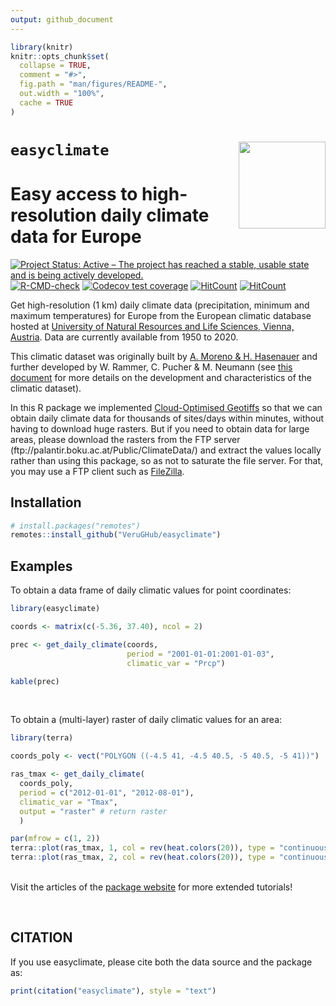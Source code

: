 ```yaml
---
output: github_document
---
```


<!-- README.md is generated from README.Rmd. Please edit that file -->

```r
library(knitr)
knitr::opts_chunk$set(
  collapse = TRUE,
  comment = "#>",
  fig.path = "man/figures/README-",
  out.width = "100%",
  cache = TRUE
)

```

# `easyclimate` <a href='https://verughub.github.io/easyclimate/'><img src='man/figures/easyclimate_logo_small.png' align="right" height="139" /></a>

# Easy access to high-resolution daily climate data for Europe

<!-- badges: start -->
[![Project Status: Active – The project has reached a stable, usable state and is being actively developed.](https://www.repostatus.org/badges/latest/active.svg)](https://www.repostatus.org/#active)
[![R-CMD-check](https://github.com/VeruGHub/easyclimate/actions/workflows/R-CMD-check.yaml/badge.svg)](https://github.com/VeruGHub/easyclimate/actions/workflows/R-CMD-check.yaml)
[![Codecov test coverage](https://codecov.io/gh/VeruGHub/easyclimate/branch/master/graph/badge.svg)](https://codecov.io/gh/VeruGHub/easyclimate?branch=master)
[![HitCount](https://hits.dwyl.com/VeruGHub/easyclimate.svg?style=flat-square)](http://hits.dwyl.com/VeruGHub/easyclimate)
[![HitCount](https://hits.dwyl.com/VeruGHub/easyclimate.svg?style=flat-square&show=unique)](http://hits.dwyl.com/VeruGHub/easyclimate)
<!-- badges: end -->


Get high-resolution (1 km) daily climate data (precipitation, minimum and maximum temperatures) for Europe from the European climatic database hosted at [University of Natural Resources and Life Sciences, Vienna, Austria](https://boku.ac.at/en/wabo/waldbau/wir-ueber-uns/daten). Data are currently available from 1950 to 2020. 

This climatic dataset was originally built by [A. Moreno & H. Hasenauer](https://doi.org/10.1002/joc.4436) and further developed by W. Rammer, C. Pucher & M. Neumann (see [this document](https://github.com/VeruGHub/easyclimate/tree/master/inst/Description_Evaluation_Validation_Downscaled_Climate_Data_v2.pdf) for more details on the development and characteristics of the climatic dataset).

In this R package we implemented [Cloud-Optimised Geotiffs](https://www.cogeo.org/) so that we can obtain daily climate data for thousands of sites/days within minutes, without having to download huge rasters. But if you need to obtain data for large areas, please download the rasters from the FTP server (ftp://palantir.boku.ac.at/Public/ClimateData/) and extract the values locally rather than using this package, so as not to saturate the file server. For that, you may use a FTP client such as [FileZilla](https://filezilla-project.org/).


## Installation

``` r
# install.packages("remotes")
remotes::install_github("VeruGHub/easyclimate")
```


## Examples

To obtain a data frame of daily climatic values for point coordinates:

```r
library(easyclimate)

coords <- matrix(c(-5.36, 37.40), ncol = 2)

prec <- get_daily_climate(coords, 
                          period = "2001-01-01:2001-01-03", 
                          climatic_var = "Prcp")
```

```r
kable(prec)
```

<br>

To obtain a (multi-layer) raster of daily climatic values for an area:

```r
library(terra)

coords_poly <- vect("POLYGON ((-4.5 41, -4.5 40.5, -5 40.5, -5 41))")

ras_tmax <- get_daily_climate(
  coords_poly,
  period = c("2012-01-01", "2012-08-01"),
  climatic_var = "Tmax",
  output = "raster" # return raster
  )

par(mfrow = c(1, 2))
terra::plot(ras_tmax, 1, col = rev(heat.colors(20)), type = "continuous", smooth = TRUE, range = c(10, 35), legend = FALSE, mar=c(4, 2, 4, 2), main = "January 1 2012")
terra::plot(ras_tmax, 2, col = rev(heat.colors(20)), type = "continuous", smooth = TRUE, range = c(10, 35), mar = c(4, 1, 4, 3), main = "August 1 2012")

```

<br>
Visit the articles of the [package website](https://verughub.github.io/easyclimate/) for more extended tutorials!

<br>

## CITATION

If you use easyclimate, please cite both the data source and the package as:

```r
print(citation("easyclimate"), style = "text")
```



